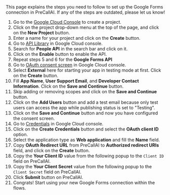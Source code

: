 
<Info>
    This page explains the steps you need to follow to set up the Google Forms
    connection in PreCallAI. If any of the steps are outdated, please let us know!
</Info>

1. Go to the [Google Cloud Console](https://console.cloud.google.com) to create a project.
2. Click on the project drop-down menu at the top of the page, and click on the **New Project** button.
3. Enter a name for your project and click on the **Create** button.
4. Go to [API Library](https://console.cloud.google.com/apis/library) in Google Cloud console.
5. Search for **People API** in the search bar and click on it.
6. Click on the **Enable** button to enable the API.
7. Repeat steps 5 and 6 for the **Google Forms API**
8. Go to [OAuth consent screen](https://console.cloud.google.com/apis/credentials/consent) in Google Cloud console.
9. Select **External** here for starting your app in testing mode at first. Click on the **Create** button.
10. Fill **App Name**, **User Support Email**, and **Developer Contact Information**. Click on the **Save and Continue** button.
11. Skip adding or removing scopes and click on the **Save and Continue** button.
12. Click on the **Add Users** button and add a test email because only test users can access the app while publishing status is set to "Testing".
13. Click on the **Save and Continue** button and now you have configured the consent screen.
14. Go to [Credentials](https://console.cloud.google.com/apis/credentials) in Google Cloud console.
15. Click on the **Create Credentials** button and select the **OAuth client ID** option.
16. Select the application type as **Web application** and fill the **Name** field.
17. Copy **OAuth Redirect URL** from PreCallAI to **Authorized redirect URIs** field, and click on the **Create** button.
18. Copy the **Your Client ID** value from the following popup to the `Client ID` field on PreCallAI.
19. Copy the **Your Client Secret** value from the following popup to the `Client Secret` field on PreCallAI.
20. Click **Submit** button on PreCallAI.
21. Congrats! Start using your new Google Forms connection within the flows.
